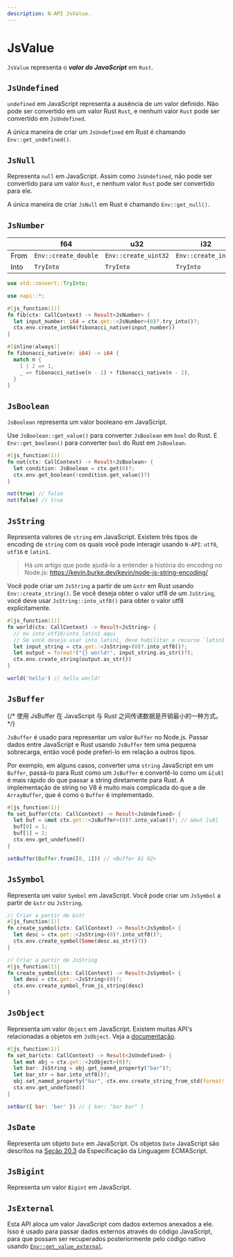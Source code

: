 ```yaml
---
description: N-API JsValue.
---
```


# JsValue

`JsValue` representa o **_valor do JavaScript_** em `Rust`.

## `JsUndefined`

`undefined` em JavaScript representa a ausência de um valor definido. Não pode ser convertido em um valor Rust `Rust`, e nenhum valor `Rust` pode ser convertido em `JsUndefined`.

A única maneira de criar um `JsUndefined` em Rust é chamando `Env::get_undefined()`.

## `JsNull`

Representa `null` em JavaScript. Assim como `JsUndefined`, não pode ser convertido para um valor `Rust`, e nenhum valor `Rust` pode ser convertido para ele.

A única maneira de criar `JsNull` em Rust é chamando `Env::get_null()`.

## `JsNumber`

|      | f64                  | u32                  | i32                 | i64                 |
| ---- | -------------------- | -------------------- | ------------------- | ------------------- |
| From | `Env::create_double` | `Env::create_uint32` | `Env::create_int32` | `Env::create_int64` |
| Into | `TryInto`            | `TryInto`            | `TryInto`           | `TryInto`           |

```rust
use std::convert::TryInto;

use napi::*;

#[js_function(1)]
fn fib(ctx: CallContext) -> Result<JsNumber> {
  let input_number: i64 = ctx.get::<JsNumber>(0)?.try_into()?;
  ctx.env.create_int64(fibonacci_native(input_number))
}

#[inline(always)]
fn fibonacci_native(n: i64) -> i64 {
  match n {
    1 | 2 => 1,
    _ => fibonacci_native(n - 1) + fibonacci_native(n - 2),
  }
}
```

## `JsBoolean`

`JsBoolean` representa um valor booleano em JavaScript.

Use `JsBoolean::get_value()` para converter `JsBoolean` em `bool` do Rust. E `Env::get_boolean()` para converter `bool` do Rust em `JsBoolean`.

```rust
#[js_function(1)]
fn not(ctx: CallContext) -> Result<JsBoolean> {
  let condition: JsBoolean = ctx.get(0)?;
  ctx.env.get_boolean(!condition.get_value()?)
}
```

```js
not(true) // false
not(false) // true
```

## `JsString`

Representa valores de `string` em JavaScript. Existem três tipos de encoding de `string` com os quais você pode interagir usando `N-API`: `utf8`, `utf16` e `latin1`.

> Há um artigo que pode ajudá-lo a entender a história do encoding no Node.js: https://kevin.burke.dev/kevin/node-js-string-encoding/

Você pode criar um `JsString` a partir de um `&str` em Rust usando `Env::create_string()`.
Se você deseja obter o valor utf8 de um `JsString`, você deve usar `JsString::into_utf8()` para obter o valor utf8 explicitamente.

```rust
#[js_function(1)]
fn world(ctx: CallContext) -> Result<JsString> {
  // ou into_utf16/into_latin1 aqui
  // Se você deseja usar into_latin1, deve habilitar o recurso `latin1` para `napi-rs`.
  let input_string = ctx.get::<JsString>(0)?.into_utf8()?;
  let output = format!("{} world!", input_string.as_str()?);
  ctx.env.create_string(output.as_str())
}
```

```js
world('hello') // hello world!
```

## `JsBuffer`

{/* 使用 JsBuffer 在 JavaScript 与 Rust 之间传递数据是开销最小的一种方式。 */}

`JsBuffer` é usado para representar um valor `Buffer` no Node.js. Passar dados entre JavaScript e Rust usando `JsBuffer` tem uma pequena sobrecarga, então você pode preferi-lo em relação a outros tipos.

Por exemplo, em alguns casos, converter uma `string` JavaScript em um `Buffer`, passá-lo para Rust como um `JsBuffer` e convertê-lo como um `&[u8]` é mais rápido do que passar a string diretamente para Rust. A implementação de string no V8 é muito mais complicada do que a de `ArrayBuffer`, que é como o `Buffer` é implementado.

```rust
#[js_function(1)]
fn set_buffer(ctx: CallContext) -> Result<JsUndefined> {
  let buf = &mut ctx.get::<JsBuffer>(0)?.into_value()?; // &mut [u8]
  buf[0] = 1;
  buf[1] = 2;
  ctx.env.get_undefined()
}
```

```js
setBuffer(Buffer.from([0, 1])) // <Buffer 01 02>
```

## `JsSymbol`

Representa um valor `Symbol` em JavaScript. Você pode criar um `JsSymbol` a partir de `&str` ou `JsString`.

```rust
// Criar a partir de &str
#[js_function(1)]
fn create_symbol(ctx: CallContext) -> Result<JsSymbol> {
  let desc = ctx.get::<JsString>(0)?.into_utf8()?;
  ctx.env.create_symbol(Some(desc.as_str()?))
}
```

```rust
// Criar a partir de JsString
#[js_function(1)]
fn create_symbol(ctx: CallContext) -> Result<JsSymbol> {
  let desc = ctx.get::<JsString>(0)?;
  ctx.env.create_symbol_from_js_string(desc)
}
```

## `JsObject`

Representa um valor `Object` em JavaScript. Existem muitas API's relacionadas a objetos em `JsObject`. Veja a [documentação](https://docs.rs/napi/latest/napi/struct.JsObject.html).

```rust
#[js_function(1)]
fn set_bar(ctx: CallContext) -> Result<JsUndefined> {
  let mut obj = ctx.get::<JsObject>(0)?;
  let bar: JsString = obj.get_named_property("bar")?;
  let bar_str = bar.into_utf8()?;
  obj.set_named_property("bar", ctx.env.create_string_from_std(format!("{} bar", bar_str.as_str()?)))?;
  ctx.env.get_undefined()
}
```

```js
setBar({ bar: 'bar' }) // { bar: "bar bar" }
```

## `JsDate`

Representa um objeto `Date` em JavaScript. Os objetos `Date` JavaScript são descritos na [Seção 20.3](https://tc39.es/ecma262/#sec-date-objects) da Especificação da Linguagem ECMAScript.

## `JsBigint`

Representa um valor `Bigint` em JavaScript.

## `JsExternal`

Esta API aloca um valor JavaScript com dados externos anexados a ele. Isso é usado para passar dados externos através do código JavaScript, para que possam ser recuperados posteriormente pelo código nativo usando [`Env::get_value_external`](https://docs.rs/napi/latest/napi/struct.Env.html#method.get_value_external).
